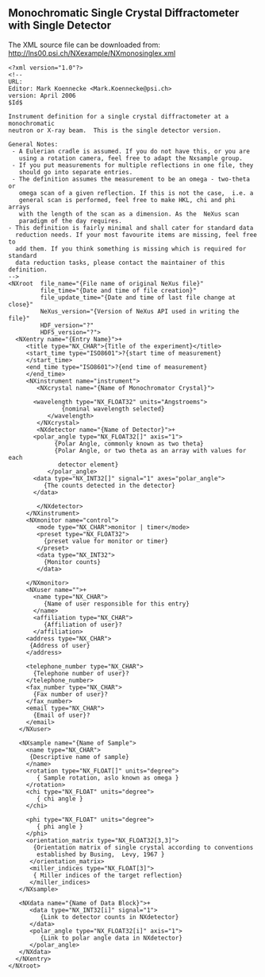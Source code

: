 == Monochromatic Single Crystal Diffractometer with Single Detector ==
The XML source file can be downloaded from: http://lns00.psi.ch/NXexample/NXmonosinglex.xml
<pre>
<?xml version="1.0"?>
<!--
URL:
Editor: Mark Koennecke <Mark.Koennecke@psi.ch>
version: April 2006
$Id$

Instrument definition for a single crystal diffractometer at a monochromatic
neutron or X-ray beam.  This is the single detector version.

General Notes:
 - A Eulerian cradle is assumed. If you do not have this, or you are
   using a rotation camera, feel free to adapt the Nxsample group. 
 - If you put measurements for multiple reflections in one file, they 
   should go into separate entries.
 - The definition assumes the measurement to be an omega - two-theta or 
   omega scan of a given reflection. If this is not the case,  i.e. a 
   general scan is performed, feel free to make HKL, chi and phi arrays
   with the length of the scan as a dimension. As the  NeXus scan 
   paradigm of the day requires.
- This definition is fairly minimal and shall cater for standard data
  reduction needs. If your most favourite items are missing, feel free to
  add them. If you think something is missing which is required for standard
  data reduction tasks, please contact the maintainer of this definition.
-->
<NXroot  file_name="{File name of original NeXus file}"
         file_time="{Date and time of file creation}"
         file_update_time="{Date and time of last file change at close}"
         NeXus_version="{Version of NeXus API used in writing the file}"
         HDF_version="?"
         HDF5_version="?">
  <NXentry name="{Entry Name}">+
     <title type="NX_CHAR">{Title of the experiment}</title>
     <start_time type="ISO8601">?{start time of measurement}
     </start_time>
     <end_time type="ISO8601">?{end time of measurement}
     </end_time>
     <NXinstrument name="instrument">
        <NXcrystal name="{Name of Monochromator Crystal}">

	   <wavelength type="NX_FLOAT32" units="Angstroems">
               {nominal wavelength selected}
           </wavelength>
        </NXcrystal>
        <NXdetector name="{Name of Detector}">+
	   <polar_angle type="NX_FLOAT32[]" axis="1">
             {Polar Angle, commonly known as two theta}
             {Polar Angle, or two theta as an array with values for each
              detector element}
           </polar_angle>
	   <data type="NX_INT32[]" signal="1" axes="polar_angle">
	      {The counts detected in the detector}
	   </data>

        </NXdetector>
     </NXinstrument>
     <NXmonitor name="control">
        <mode type="NX_CHAR">monitor | timer</mode>
        <preset type="NX_FLOAT32">
          {preset value for monitor or timer}
        </preset>
        <data type="NX_INT32">
          {Monitor counts}
        </data>

     </NXmonitor>
     <NXuser name="">+
       <name type="NX_CHAR">
          {Name of user responsible for this entry}
       </name>
       <affiliation type="NX_CHAR">
          {Affiliation of user}?
       </affiliation>
     <address type="NX_CHAR">
	  {Address of user}
     </address>

     <telephone_number type="NX_CHAR">
	   {Telephone number of user}?
     </telephone_number>
     <fax_number type="NX_CHAR">
	   {Fax number of user}?
     </fax_number>
     <email type="NX_CHAR">
	   {Email of user}?
     </email>
   </NXuser>

   <NXsample name="{Name of Sample">
     <name type="NX_CHAR">
      {Descriptive name of sample}
     </name>
     <rotation type="NX_FLOAT[]" units="degree">
        { Sample rotation, aslo known as omega }
     </rotation>
     <chi type="NX_FLOAT" units="degree">
        { chi angle }
     </chi>

     <phi type="NX_FLOAT" units="degree">
        { phi angle }
     </phi>
     <orientation_matrix type="NX_FLOAT32[3,3]">
       {Orientation matrix of single crystal according to conventions
        established by Busing,  Levy, 1967 }
      </orientation_matrix>
      <miller_indices type="NX_FLOAT[3]">
       { Miller indices of the target reflection}
      </miller_indices>
   </NXsample>

   <NXdata name="{Name of Data Block}">+
      <data type="NX_INT32[i]" signal="1">
         {Link to detector counts in NXdetector}
      </data>
      <polar_angle type="NX_FLOAT32[i]" axis="1">
         {Link to polar angle data in NXdetector}
      </polar_angle>
   </NXdata>
  </NXentry>
</NXroot>
</pre>